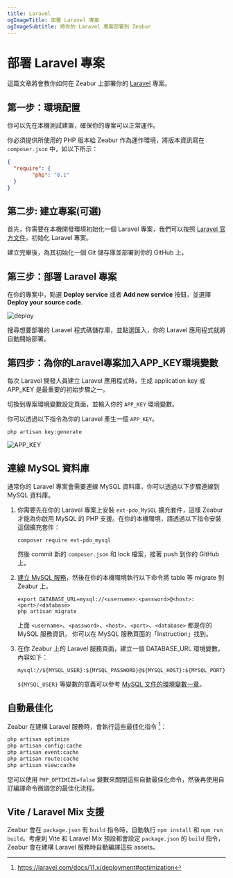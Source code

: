 ```yaml
---
title: Laravel
ogImageTitle: 部署 Laravel 專案
ogImageSubtitle: 將你的 Laravel 專案部署到 Zeabur
---
```


# 部署 Laravel 專案

這篇文章將會教你如何在 Zeabur 上部署你的 [Laravel](https://laravel.com/) 專案。

## 第一步：環境配置

你可以先在本機測試建置，確保你的專案可以正常運作。

你必須提供所使用的 PHP 版本給 Zeabur 作為運作環境，將版本資訊寫在`composer.json` 中，如以下所示：

```json
{
  "require": {
        "php": "8.1"
  }
}
```

## 第二步: 建立專案(可選)

首先，你需要在本機開發環境初始化一個 Laravel 專案，我們可以按照 [Laravel 官方文件](https://laravel.com/docs/9.x)，初始化 Laravel 專案。

建立完畢後，為其初始化一個 Git 儲存庫並部署到你的 GitHub 上。

## 第三步：部署 Laravel 專案

在你的專案中，點選 **Deploy service** 或者 **Add new service** 按鈕，並選擇 **Deploy your source code**.

![deploy](/deploy/common/select-service.en-US.png)

搜尋想要部署的 Laravel 程式碼儲存庫，並點選匯入，你的 Laravel 應用程式就將自動開始部署。

## 第四步：為你的Laravel專案加入APP_KEY環境變數

每次 Laravel 開發人員建立 Laravel 應用程式時，生成 application key 或 APP_KEY 是最重要的初始步驟之一。

切換到專案環境變數設定頁面，並輸入你的 `APP_KEY` 環境變數。

你可以透過以下指令為你的 Laravel 產生一個 `APP_KEY`。

```shell
php artisan key:generate
```

![APP_KEY](/framework/laravel/app-key-setting.jpg)

## 連線 MySQL 資料庫

通常你的 Laravel 專案會需要連線 MySQL 資料庫，你可以透過以下步驟連線到 MySQL 資料庫。

1. 你需要先在你的 Laravel 專案上安裝 `ext-pdo_MySQL` 擴充套件，這樣 Zeabur 才能為你啟用 MySQL
   的 PHP 支援。在你的本機環境，請透過以下指令安裝這個擴充套件：

    ```shell
    composer require ext-pdo_mysql
    ```

    然後 commit 新的 `composer.json` 和 lock 檔案，接著 push 到你的 GitHub 上。

2. [建立 MySQL 服務](/marketplace/mysql)，然後在你的本機環境執行以下命令將 table 等 migrate 到 Zeabur 上。

    ```shell
    export DATABASE_URL=mysql://<username>:<password>@<host>:<port>/<database>
    php artisan migrate
    ```

    上面 `<username>`、`<password>`、`<host>`、`<port>`、`<database>` 都是你的 MySQL 服務資訊，
    你可以在 MySQL 服務頁面的「Instruction」找到。

3. 在你 Zeabur 上的 Laravel 服務頁面，建立一個 DATABASE_URL 環境變數，內容如下：

    ```
    mysql://${MYSQL_USER}:${MYSQL_PASSWORD}@${MYSQL_HOST}:${MYSQL_PORT}/${MYSQL_DATABASE}
    ```

    `${MYSQL_USER}` 等變數的意義可以參考 [MySQL 文件的環境變數一章](/marketplace/mysql#環境變數)。

## 自動最佳化

Zeabur 在建構 Laravel 服務時，會執行這些最佳化指令 [^1]：

```bash
php artisan optimize
php artisan config:cache
php artisan event:cache
php artisan route:cache
php artisan view:cache
```

您可以使用 `PHP_OPTIMIZE=false` 變數來關閉這些自動最佳化命令，然後再使用自訂編譯命令微調您的最佳化流程。

[^1]: https://laravel.com/docs/11.x/deployment#optimization

## Vite / Laravel Mix 支援

Zeabur 會在 `package.json` 有 `build` 指令時，自動執行 `npm install` 和 `npm run build`。考慮到 Vite 和 Laravel Mix 預設都會設定 `package.json` 的 `build` 指令，Zeabur 會在建構 Laravel 服務時自動編譯這些 assets。
